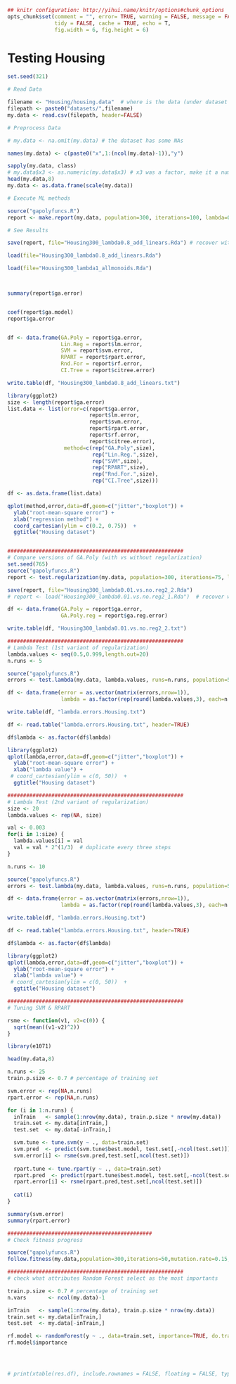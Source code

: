 ```r
## knitr configuration: http://yihui.name/knitr/options#chunk_options
opts_chunk$set(comment = "", error= TRUE, warning = FALSE, message = FALSE,
               tidy = FALSE, cache = TRUE, echo = T,
               fig.width = 6, fig.height = 6)
```
Testing Housing
========================================================

```r
set.seed(321)

# Read Data

filename <- "Housing/housing.data"  # where is the data (under dataset folder)
filepath <- paste0("datasets/",filename)
my.data <- read.csv(filepath, header=FALSE)

# Preprocess Data

# my.data <- na.omit(my.data) # the dataset has some NAs

names(my.data) <- c(paste0("x",1:(ncol(my.data)-1)),"y")

sapply(my.data, class)
# my.data$x3 <- as.numeric(my.data$x3) # x3 was a factor, make it a numeric value
head(my.data,8)
my.data <- as.data.frame(scale(my.data))

# Execute ML methods

source("gapolyfuncs.R")
report <- make.report(my.data, population=300, iterations=100, lambda=0.8, runs=25)

# See Results

save(report, file="Housing300_lambda0.8_add_linears.Rda") # recover with load("Housing300.Rda") 

load(file="Housing300_lambda0.8_add_linears.Rda")

load(file="Housing300_lambda1_allmonoids.Rda")



summary(report$ga.error)


coef(report$ga.model)
report$ga.error


df <- data.frame(GA.Poly = report$ga.error,
                 Lin.Reg = report$lm.error,
                 SVM = report$svm.error,
                 RPART = report$rpart.error,
                 Rnd.For = report$rf.error,
                 CI.Tree = report$citree.error)

write.table(df, "Housing300_lambda0.8_add_linears.txt")

library(ggplot2)
size <- length(report$ga.error)
list.data <- list(error=c(report$ga.error, 
                          report$lm.error,
                          report$svm.error,
                          report$rpart.error,
                          report$rf.error,
                          report$citree.error), 
                  method=c(rep("GA.Poly",size),
                           rep("Lin.Reg.",size),
                           rep("SVM",size), 
                           rep("RPART",size),
                           rep("Rnd.For.",size),
                           rep("CI.Tree",size)))

df <- as.data.frame(list.data)

qplot(method,error,data=df,geom=c("jitter","boxplot")) + 
  ylab("root-mean-square error") + 
  xlab("regression method") +
  coord_cartesian(ylim = c(0.2, 0.75))  +
  ggtitle("Housing dataset")


########################################################
# Compare versions of GA.Poly (with vs without regularization)
set.seed(765)
source("gapolyfuncs.R")
report <- test.regularization(my.data, population=300, iterations=75, lambda=0.01, runs=10)

save(report, file="Housing300_lambda0.01.vs.no.reg2_2.Rda")  
# report <- load("Housing300_lambda0.01.vs.no.reg2_1.Rda")  # recover with

df <- data.frame(GA.Poly = report$ga.error,
                 GA.Poly.reg = report$ga.reg.error)

write.table(df, "Housing300_lambda0.01.vs.no.reg2_2.txt")

########################################################
# Lambda Test (1st variant of regularization)
lambda.values <- seq(0.5,0.999,length.out=20)
n.runs <- 5

source("gapolyfuncs.R")
errors <- test.lambda(my.data, lambda.values, runs=n.runs, population=50, iterations=25)

df <- data.frame(error = as.vector(matrix(errors,nrow=1)),
                 lambda = as.factor(rep(round(lambda.values,3), each=n.runs)))

write.table(df, "lambda.errors.Housing.txt")

df <- read.table("lambda.errors.Housing.txt", header=TRUE)

df$lambda <- as.factor(df$lambda)

library(ggplot2)
qplot(lambda,error,data=df,geom=c("jitter","boxplot")) + 
  ylab("root-mean-square error") + 
  xlab("lambda value") +
 # coord_cartesian(ylim = c(0, 50))  +
  ggtitle("Housing dataset")

########################################################
# Lambda Test (2nd variant of regularization)
size <- 20
lambda.values <- rep(NA, size)

val <- 0.003
for(i in 1:size) {
  lambda.values[i] = val
  val = val * 2^(1/3)  # duplicate every three steps
}

n.runs <- 10

source("gapolyfuncs.R")
errors <- test.lambda(my.data, lambda.values, runs=n.runs, population=50, iterations=40)

df <- data.frame(error = as.vector(matrix(errors,nrow=1)),
                 lambda = as.factor(rep(round(lambda.values,3), each=n.runs)))

write.table(df, "lambda.errors.Housing.txt")

df <- read.table("lambda.errors.Housing.txt", header=TRUE)

df$lambda <- as.factor(df$lambda)

library(ggplot2)
qplot(lambda,error,data=df,geom=c("jitter","boxplot")) + 
  ylab("root-mean-square error") + 
  xlab("lambda value") +
 # coord_cartesian(ylim = c(0, 50))  +
  ggtitle("Housing dataset")

########################################################
# Tuning SVM & RPART

rsme <- function(v1, v2=c(0)) {
  sqrt(mean((v1-v2)^2))
}

library(e1071)

head(my.data,8)

n.runs <- 25
train.p.size <- 0.7 # percentage of training set

svm.error <- rep(NA,n.runs)
rpart.error <- rep(NA,n.runs)

for (i in 1:n.runs) {
  inTrain   <- sample(1:nrow(my.data), train.p.size * nrow(my.data))
  train.set <- my.data[inTrain,]
  test.set  <- my.data[-inTrain,]

  svm.tune <- tune.svm(y ~ ., data=train.set)
  svm.pred  <- predict(svm.tune$best.model, test.set[,-ncol(test.set)]) 
  svm.error[i] <- rsme(svm.pred,test.set[,ncol(test.set)])
  
  rpart.tune <- tune.rpart(y ~ ., data=train.set)
  rpart.pred  <- predict(rpart.tune$best.model, test.set[,-ncol(test.set)]) 
  rpart.error[i] <- rsme(rpart.pred,test.set[,ncol(test.set)])
  
  cat(i)
}

summary(svm.error)
summary(rpart.error)

##############################################
# Check fitness progress

source("gapolyfuncs.R")
follow.fitness(my.data,population=300,iterations=50,mutation.rate=0.15,lambda=0.95)

########################################################
# check what attributes Random Forest select as the most importants

train.p.size <- 0.7 # percentage of training set
n.vars       <- ncol(my.data)-1

inTrain   <- sample(1:nrow(my.data), train.p.size * nrow(my.data))
train.set <- my.data[inTrain,]
test.set  <- my.data[-inTrain,]

rf.model <- randomForest(y ~ ., data=train.set, importance=TRUE, do.trace=100, ntree=100)
rf.model$importance




# print(xtable(res.df), include.rownames = FALSE, floating = FALSE, type = "latex")
```
